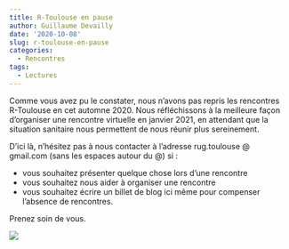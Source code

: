 ```yaml
---
title: R-Toulouse en pause
author: Guillaume Devailly
date: '2020-10-08'
slug: r-toulouse-en-pause
categories:
  - Rencontres
tags:
  - Lectures
---
```


Comme vous avez pu le constater, nous n'avons pas repris les rencontres R-Toulouse en cet automne 2020.
Nous réfléchissons à la meilleure façon d'organiser une rencontre virtuelle en janvier 2021, en attendant que la situation sanitaire
nous permettent de nous réunir plus sereinement.

D'ici là, n'hésitez pas à nous contacter à l'adresse rug.toulouse @ gmail.com (sans les espaces autour du @) si :

* vous souhaitez présenter quelque chose lors d'une rencontre
* vous souhaitez nous aider à organiser une rencontre
* vous souhaitez écrire un billet de blog ici même pour compenser l'absence de rencontres.

Prenez soin de vous.

![](/img/logo.svg)

